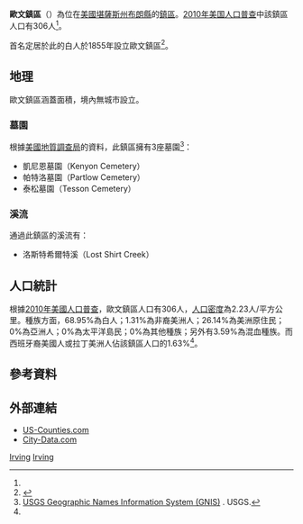 {{noteTA
|G1=USState
}}
{{Infobox settlement
|official_name = 歐文鎮區
|native_name = Irving Township
|settlement_type = 鎮區
|image_map = Map highlighting Irving Township, Brown County, Kansas.svg
|map_caption = 歐文鎮區在布朗縣的位置
|coordinates_display = inline,title
|coordinates_region = US-KS
|subdivision_type = [[世界政區索引|國家]]
|subdivision_name = [[美国|美国]]
|subdivision_type1 = [[美國行政區劃|州]]
|subdivision_name1 = [[堪薩斯州|堪薩斯州]]
|subdivision_type2 = [[堪萨斯州行政区划|縣]]
|subdivision_name2 = [[布朗縣_(堪薩斯州)|布朗縣]]
|area_total_km2 = 137.3
|area_land_km2 = 137.25
|area_water_km2 = 0.06
|area_total_sq_mi = 53.01
|area_land_sq_mi = 52.99
|area_water_sq_mi = 0.02
|area_water_percent = 0.04
|population_as_of = [[2010年美国人口普查|2010]]
|population_footnotes = <ref name=census>{{cite web|url=http://www.census.gov/geo/www/gazetteer/gazetteer2010.html|title=2010 Census Gazetteer Files|publisher=[[美国人口调查局|美国人口调查局]]|accessdate=2016-03-13|archive-url=https://web.archive.org/web/20121021075704/http://www.census.gov/geo/www/gazetteer/gazetteer2010.html|archive-date=2012-10-21|dead-url=yes}}</ref>
|population_total = 306
|population_density_km2 = auto
|elevation_footnotes = 
|elevation_m = 302
|elevation_ft = 991
|latd = 39
|latm = 56
|lats = 15
|latNS = N
|longd = 95
|longm = 24
|longs = 31
|longEW = W
|postal_code_type =
|postal_code = 
|blank_name = [[地名信息系统|GNIS]]
|blank_info = [http://geonames.usgs.gov/pls/gnispublic/f?p=gnispq:3:::NO::P3_FID:0472788 0472788]
|website = 
|footnotes = 
}}

'''歐文鎮區'''（{{lang-en|'''Irving Township'''}}）為位在[[美國|美國]][[堪薩斯州|堪薩斯州]][[布朗縣_(堪薩斯州)|布朗縣]]的[[行政鎮區|鎮區]]。[[2010年美国人口普查|2010年美国人口普查]]中該鎮區人口有306人<ref name=census/>。

首名定居於此的白人於1855年設立歐文鎮區<ref>{{cite book|title=History of the State of Kansas: Containing a Full Account of Its Growth from an Uninhabited Territory to a Wealthy and Important State|url=http://books.google.com/books?id=5t09AQAAMAAJ&pg=PA732|year=1883|publisher=A. T. Andreas|page=732}}</ref>。

==地理==
歐文鎮區涵蓋面積{{convert|137.3|km2|sqmi}}，境內無城市設立。

===墓園===
根據[[美國地質調查局|美國地質調查局]]的資料，此鎮區擁有3座墓園<ref>[http://geonames.usgs.gov/domestic/index.html USGS Geographic Names Information System (GNIS)] {{Wayback|url=http://geonames.usgs.gov/domestic/index.html |date=20190428150204 }}. USGS.</ref>：
*凱尼恩墓園（Kenyon Cemetery）
*帕特洛墓園（Partlow Cemetery）
*泰松墓園（Tesson Cemetery）

===溪流===
通過此鎮區的溪流有：
*洛斯特希爾特溪（Lost Shirt Creek）

==人口統計==
根據[[2010年美國人口普查|2010年美國人口普查]]，歐文鎮區人口有306人，[[人口密度|人口密度]]為2.23人/平方公里。種族方面，68.95%為白人；1.31%為非裔美洲人；26.14%為美洲原住民；0%為亞洲人；0%為太平洋島民；0%為其他種族；另外有3.59%為混血種族。而西班牙裔美國人或拉丁美洲人佔該鎮區人口的1.63%<ref name=census/>。

==參考資料==
{{reflist}}

==外部連結==
* [https://web.archive.org/web/20080723112151/http://www.us-counties.com/localgov/kansas.html US-Counties.com]
* [http://www.city-data.com/township/Irving-Brown-KS.html City-Data.com] {{Wayback|url=http://www.city-data.com/township/Irving-Brown-KS.html |date=20190719142648 }}

{{布朗縣 (堪薩斯州)}}

[[Category:布朗縣鎮區_(堪薩斯州)|Irving]]
[[Category:堪薩斯州鎮區|Irving]]
